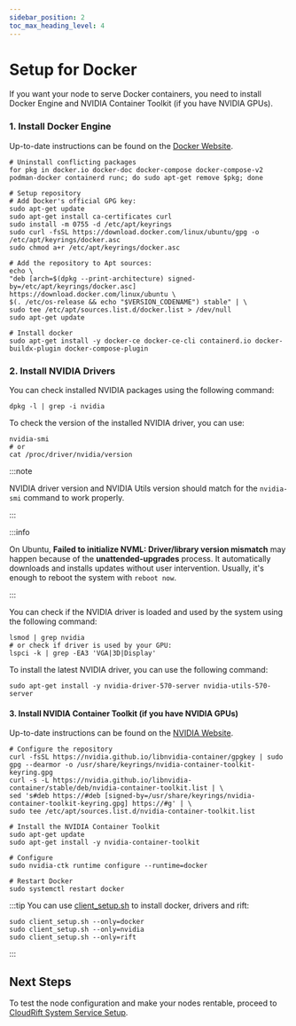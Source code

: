 ```yaml
---
sidebar_position: 2
toc_max_heading_level: 4
---
```


# Setup for Docker

If you want your node to serve Docker containers, you need to install Docker Engine and NVIDIA Container Toolkit (if you have NVIDIA GPUs).

### 1. Install Docker Engine

Up-to-date instructions can be found on the [Docker Website](https://docs.docker.com/engine/install/debian/).

```shell
# Uninstall conflicting packages
for pkg in docker.io docker-doc docker-compose docker-compose-v2 podman-docker containerd runc; do sudo apt-get remove $pkg; done

# Setup repository
# Add Docker's official GPG key:
sudo apt-get update
sudo apt-get install ca-certificates curl
sudo install -m 0755 -d /etc/apt/keyrings
sudo curl -fsSL https://download.docker.com/linux/ubuntu/gpg -o /etc/apt/keyrings/docker.asc
sudo chmod a+r /etc/apt/keyrings/docker.asc

# Add the repository to Apt sources:
echo \
"deb [arch=$(dpkg --print-architecture) signed-by=/etc/apt/keyrings/docker.asc] https://download.docker.com/linux/ubuntu \
$(. /etc/os-release && echo "$VERSION_CODENAME") stable" | \
sudo tee /etc/apt/sources.list.d/docker.list > /dev/null
sudo apt-get update

# Install docker
sudo apt-get install -y docker-ce docker-ce-cli containerd.io docker-buildx-plugin docker-compose-plugin
```

### 2. Install NVIDIA Drivers

You can check installed NVIDIA packages using the following command:

```shell
dpkg -l | grep -i nvidia
```

To check the version of the installed NVIDIA driver, you can use:

```shell
nvidia-smi
# or 
cat /proc/driver/nvidia/version
```

:::note

NVIDIA driver version and NVIDIA Utils version should match for the `nvidia-smi` command to work properly.

:::

:::info

On Ubuntu, **Failed to initialize NVML: Driver/library version mismatch** may happen because of the **unattended-upgrades** process. It automatically downloads and installs updates without user intervention. Usually, it's enough to reboot the system with `reboot now`.

:::

You can check if the NVIDIA driver is loaded and used by the system using the following command:

```shell
lsmod | grep nvidia
# or check if driver is used by your GPU:
lspci -k | grep -EA3 'VGA|3D|Display'
```

To install the latest NVIDIA driver, you can use the following command:

```shell
sudo apt-get install -y nvidia-driver-570-server nvidia-utils-570-server
```

#### 3. Install NVIDIA Container Toolkit (if you have NVIDIA GPUs)

Up-to-date instructions can be found on the [NVIDIA Website](https://docs.nvidia.com/datacenter/cloud-native/container-toolkit/latest/install-guide.html).

```shell
# Configure the repository
curl -fsSL https://nvidia.github.io/libnvidia-container/gpgkey | sudo gpg --dearmor -o /usr/share/keyrings/nvidia-container-toolkit-keyring.gpg
curl -s -L https://nvidia.github.io/libnvidia-container/stable/deb/nvidia-container-toolkit.list | \
sed 's#deb https://#deb [signed-by=/usr/share/keyrings/nvidia-container-toolkit-keyring.gpg] https://#g' | \
sudo tee /etc/apt/sources.list.d/nvidia-container-toolkit.list    

# Install the NVIDIA Container Toolkit
sudo apt-get update
sudo apt-get install -y nvidia-container-toolkit

# Configure
sudo nvidia-ctk runtime configure --runtime=docker

# Restart Docker
sudo systemctl restart docker
```

:::tip
You can use [client_setup.sh](https://github.com/cloudrift-ai/rift-utils/blob/main/scripts/client_setup.sh) to install docker, drivers and rift:

```shell
sudo client_setup.sh --only=docker
sudo client_setup.sh --only=nvidia
sudo client_setup.sh --only=rift
```

:::

## Next Steps

To test the node configuration and make your nodes rentable, proceed to [CloudRift System Service Setup](./system_service).
